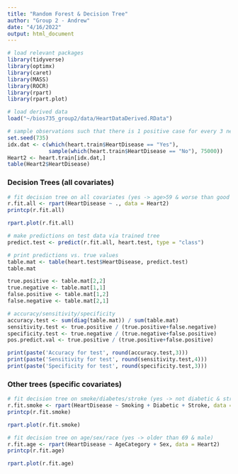 ```yaml
---
title: "Random Forest & Decision Tree"
author: "Group 2 - Andrew"
date: "4/16/2022"
output: html_document
---
```


```r
# load relevant packages
library(tidyverse)
library(optimx)
library(caret)
library(MASS)
library(ROCR)
library(rpart)
library(rpart.plot)

# load derived data
load("~/bios735_group2/data/HeartDataDerived.RData")

# sample observations such that there is 1 positive case for every 3 negative cases
set.seed(735)
idx.dat <- c(which(heart.train$HeartDisease == "Yes"),
             sample(which(heart.train$HeartDisease == "No"), 75000))
Heart2 <- heart.train[idx.dat,]
table(Heart2$HeartDisease)
```

### Decision Trees (all covariates)

```r
# fit decision tree on all covariates (yes -> age>59 & worse than good health, age>69 & male & good health)
r.fit.all <- rpart(HeartDisease ~ ., data = Heart2)
printcp(r.fit.all)

rpart.plot(r.fit.all)
```

```r
# make predictions on test data via trained tree
predict.test <- predict(r.fit.all, heart.test, type = "class")

# print predictions vs. true values
table.mat <- table(heart.test$HeartDisease, predict.test)
table.mat

true.positive <- table.mat[2,2]
true.negative <- table.mat[1,1]
false.positive <- table.mat[1,2]
false.negative <- table.mat[2,1]

# accuracy/sensitivity/specificity
accuracy.test <- sum(diag(table.mat)) / sum(table.mat)
sensitivity.test <- true.positive / (true.positive+false.negative)
specificity.test <- true.negative / (true.negative+false.positive)
pos.predict.val <- true.positive / (true.positive+false.positive)

print(paste('Accuracy for test', round(accuracy.test,3)))
print(paste('Sensitivity for test', round(sensitivity.test,4)))
print(paste('Specificity for test', round(specificity.test,3)))
```

### Other trees (specific covariates)

```r
# fit decision tree on smoke/diabetes/stroke (yes -> not diabetic & stroke, diabetic & stroke, and diabetic & smoker)
r.fit.smoke <- rpart(HeartDisease ~ Smoking + Diabetic + Stroke, data = Heart2)
printcp(r.fit.smoke)

rpart.plot(r.fit.smoke)

# fit decision tree on age/sex/race (yes -> older than 69 & male)
r.fit.age <- rpart(HeartDisease ~ AgeCategory + Sex, data = Heart2)
printcp(r.fit.age)

rpart.plot(r.fit.age)
```
